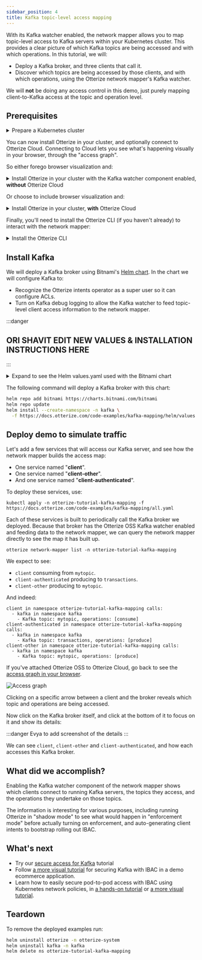 ```yaml
---
sidebar_position: 4
title: Kafka topic-level access mapping
---
```


With its Kafka watcher enabled, the network mapper allows you to map topic-level access to Kafka servers within your Kubernetes cluster.
This provides a clear picture of which Kafka topics are being accessed and with which operations.
In this tutorial, we will:

- Deploy a Kafka broker, and three clients that call it.
- Discover which topics are being accessed by those clients, and with which operations, using the Otterize network mapper's Kafka watcher.

We will **not** be doing any access control in this demo, just purely mapping client-to-Kafka access at the topic and operation level.

## Prerequisites

<details>
<summary>Prepare a Kubernetes cluster</summary>

Before you start, you'll need a Kubernetes cluster. Having a cluster with a [CNI](https://kubernetes.io/docs/concepts/extend-kubernetes/compute-storage-net/network-plugins/) that supports [NetworkPolicies](https://kubernetes.io/docs/concepts/services-networking/network-policies/) isn't required for this tutorial, but is recommended so that your cluster works with other tutorials.

{@include: ../_common/cluster-setup.md}
</details>

You can now install Otterize in your cluster, and optionally connect to Otterize Cloud. Connecting to Cloud lets you
see what's happening visually in your browser, through the "access graph".

So either forego browser visualization and:

<details>
<summary>Install Otterize in your cluster with the Kafka watcher component enabled, <b>without</b> Otterize Cloud</summary>

```
helm repo add otterize https://helm.otterize.com
helm repo update
helm install otterize otterize/network-mapper -n otterize-system --create-namespace \
--set kafkawatcher.enable=true \
--set kafkawatcher.kafkaServers={"kafka-0.kafka"}
```

</details>

Or choose to include browser visualization and:

<details>
<summary>Install Otterize in your cluster, <b>with</b> Otterize Cloud</summary>

####  Create an Otterize Cloud account

{@include: ../_common/create-account.md}

#### Install Otterize OSS, connected to Otterize Cloud

{@include: ../_common/install-otterize-from-cloud-with-enforcement-and-kafka-watcher.md}

</details>

Finally, you'll need to install the Otterize CLI (if you haven't already) to interact with the network mapper:

<details>
<summary>Install the Otterize CLI</summary>

{@include: ../_common/install-otterize-cli.md}

</details>

## Install Kafka

We will deploy a Kafka broker using Bitnami's [Helm chart](https://github.com/bitnami/charts/tree/master/bitnami/kafka).
In the chart we will configure Kafka to:
- Recognize the Otterize intents operator as a super user so it can configure ACLs.
- Turn on Kafka debug logging to allow the Kafka watcher to feed topic-level client access information to the network mapper.

:::danger
## ORI SHAVIT EDIT NEW VALUES & INSTALLATION INSTRUCTIONS HERE ##
:::

<details>
<summary>Expand to see the Helm values.yaml used with the Bitnami chart</summary>

```yaml
{@include: ../../static/code-examples/kafka-mapping/helm/values.yaml}
```
</details>

The following command will deploy a Kafka broker with this chart:
 ```bash
 helm repo add bitnami https://charts.bitnami.com/bitnami
 helm repo update
 helm install --create-namespace -n kafka \
   -f https://docs.otterize.com/code-examples/kafka-mapping/helm/values.yaml kafka bitnami/kafka --version 21.4.4
 ```

## Deploy demo to simulate traffic

Let's add a few services that will access our Kafka server, and see how the network mapper builds the access map:
- One service named "**client**".
- One service named "**client-other**".
- And one service named "**client-authenticated**".

To deploy these services, use:
```shell
kubectl apply -n otterize-tutorial-kafka-mapping -f https://docs.otterize.com/code-examples/kafka-mapping/all.yaml
```

Each of these services is built to periodically call the Kafka broker we deployed. Because that broker has the Otterize OSS Kafka watcher enabled and feeding data to the network mapper, we can query the network mapper directly to see the map it has built up.

```shell
otterize network-mapper list -n otterize-tutorial-kafka-mapping
```

We expect to see:
- `client` consuming from `mytopic`.
- `client-authenticated` producing to `transactions`.
- `client-other` producing to `mytopic`.

And indeed:
```shell
client in namespace otterize-tutorial-kafka-mapping calls:
  - kafka in namespace kafka
    - Kafka topic: mytopic, operations: [consume]
client-authenticated in namespace otterize-tutorial-kafka-mapping calls:
  - kafka in namespace kafka
    - Kafka topic: transactions, operations: [produce]
client-other in namespace otterize-tutorial-kafka-mapping calls:
  - kafka in namespace kafka
    - Kafka topic: mytopic, operations: [produce]
```

If you've attached Otterize OSS to Otterize Cloud, go back to see the [access graph in your browser](https://app.otterize.com).

![Access graph](/img/quick-tutorials/kafka-mapping/discovered.png)

Clicking on a specific arrow between a client and the broker reveals which topic and operations are being accessed.

Now click on the Kafka broker itself, and click at the bottom of it to focus on it and show its details:

:::danger
Evya to add screenshot of the details
:::

We can see `client`, `client-other` and `client-authenticated`, and how each accesses this Kafka broker.


## What did we accomplish?
Enabling the Kafka watcher component of the network mapper shows which clients connect to running Kafka servers, the topics they access, and the operations they undertake on those topics.

The information is interesting for various purposes, including running Otterize in "shadow mode" to see what would happen in "enforcement mode" before actually turning on enforcement, and auto-generating client intents to bootstrap rolling out IBAC.


## What's next
- Try our [secure access for Kafka](/quick-tutorials/k8s-kafka-mtls) tutorial
- Follow [a more visual tutorial](/quick-visual-tutorials/visual-ibac-kafka-k8s) for securing Kafka with IBAC in a demo ecommerce application.
- Learn how to easily secure pod-to-pod access with IBAC using Kubernetes network policies, in [a hands-on tutorial](/quick-tutorials/k8s-network-policies) or [a more visual tutorial](/quick-visual-tutorials/visual-ibac-network-policies).

## Teardown

To remove the deployed examples run:
```bash
helm uninstall otterize -n otterize-system
helm uninstall kafka -n kafka
helm delete ns otterize-tutorial-kafka-mapping
```
